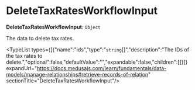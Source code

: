 
# DeleteTaxRatesWorkflowInput

 **DeleteTaxRatesWorkflowInput**: `Object`

The data to delete tax rates.

<TypeList types={[{"name":"ids","type":"`string`[]","description":"The IDs of the tax rates to delete.","optional":false,"defaultValue":"","expandable":false,"children":[]}]} expandUrl="https://docs.medusajs.com/learn/fundamentals/data-models/manage-relationships#retrieve-records-of-relation" sectionTitle="DeleteTaxRatesWorkflowInput"/>
